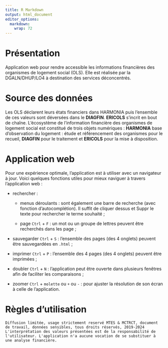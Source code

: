 ```yaml
---
title: R Markdown
output: html_document
editor_options: 
  markdown: 
    wrap: 72
---
```


# Présentation

Application web pour rendre accessible les informations financières des
organismes de logement social (OLS). Elle est réalisée par la
DGALN/DHUP/LO4 à destination des services déconcentrés.

# Source des données

Les OLS déclarent leurs états financiers dans HARMONIA puis l'ensemble
de ces valeurs sont déversées dans le **DIAGFIN**. **ERICOLS** s'incrit
en bout de chaîne. L'écosystème de l'information financière des
organismes de logement social est constitué de trois objets numériques :
**HARMONIA** base d'observation du logement : étude et référencement des
organismes pour le recueil, **DIAGFIN** pour le traitement et **ERICOLS**
pour la mise à disposition.

# Application web

Pour une expérience optimale, l'application est à utiliser avec un
navigateur à jour. Voici quelques fonctions utiles pour mieux naviguer à
travers l'application web :

-   rechercher :

    -   menus déroulants : sont également une barre de recherche (avec
        fonction d'autocomplétion). Il suffit de cliquer dessus et Suppr
        le texte pour rechercher le terme souhaité ;

    -   page `Ctrl` + `F` : un mot ou un groupe de lettres peuvent être
        recherchés dans les page ;

-   sauvegarder `Ctrl` + `S` : l'ensemble des pages (des 4 onglets)
    peuvent être sauvegardées en `.html` ;

-   imprimer `Ctrl` + `P` : l'ensemble des 4 pages (des 4 onglets)
    peuvent être imprimées ;

-   doubler `Ctrl` + `N` : l'application peut être ouverte dans
    plusieurs fenêtres afin de faciliter les comparaisons ;

-   zoomer `Ctrl` + `molette` ou `+` ou `-` : pour ajuster la résolution
    de son écran à celle de l'application.

# Règles d'utilisation

`Diffusion limitée, usage strictement reservé MTES & MCTRCT, document de travail, données sensibles, tous droits réservés, 2019-2024 L'interprétation des valeurs présentées est de la responsabilité de l'utilisateur. L'application n'a aucune vocation de se substituer à une analyse financière.`
